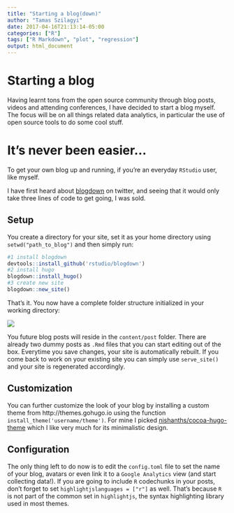 ```yaml
---
title: "Starting a blog(down)"
author: "Tamas Szilagyi"
date: 2017-04-16T21:13:14-05:00
categories: ["R"]
tags: ["R Markdown", "plot", "regression"]
output: html_document
---
```


# Starting a blog

Having learnt tons from the open source community through blog posts, videos and attending conferences, I have decided to start a blog myself. The focus will be on all things related data analytics, in particular the use of open source tools to do some cool stuff.

# It's never been easier...

To get your own blog up and running, if you're an everyday `RStudio` user, like myself. 

I have first heard about [blogdown](https://github.com/rstudio/blogdown) on twitter, and seeing that it would only take three lines of code to get going, I was sold. 

## Setup 

You create a directory for your site, set it as your home directory using `setwd("path_to_blog")` and then simply run:

```r
#1 install blogdown
devtools::install_github('rstudio/blogdown')
#2 install hugo
blogdown::install_hugo()
#3 create new site
blogdown::new_site()
```

That's it. You now have a complete folder structure initialized in your working directory:

![](https://raw.githubusercontent.com/mtoto/mtoto.github.io/master/blog/2017/img/folderstruct.png)

You future blog posts will reside in the `content/post` folder. There are already two dummy posts as `.Rmd` files that you can start editing out of the box. Everytime you save changes, your site is automatically rebuilt. If you come back to work on your existing site you can simply use `serve_site()` and your site is regenerated accordingly.

## Customization

You can further customize the look of your blog by installing a custom theme from  http://themes.gohugo.io using the function `install_theme('username/theme')`. For mine I picked [nishanths/cocoa-hugo-theme](https://github.com/nishanths/cocoa-hugo-theme) which I like very much for its minimalistic design. 

## Configuration

The only thing left to do now is to edit the `config.toml` file  to set the name of your blog, avatars or even link it to a `Google Analytics` view (and start collecting data!). If you are going to include `R` codechunks in your posts, don't forget to set `highlightjslanguages = ["r"]` as well. That's because `R` is not part of the common set in `highlightjs`, the syntax highlighting library used in most themes.

